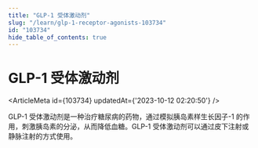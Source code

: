 ```yaml
---
title: "GLP-1 受体激动剂"
slug: "/learn/glp-1-receptor-agonists-103734"
id: "103734"
hide_table_of_contents: true
---
```



# GLP-1 受体激动剂

<ArticleMeta id={103734} updatedAt={'2023-10-12 02:20:50'} />
<div className='border-solid border-b border-t-0 my-4 border-[var(--ifm-color-gray-300)]' />

GLP-1 受体激动剂是一种治疗糖尿病的药物，通过模拟胰岛素样生长因子-1 的作用，刺激胰岛素的分泌，从而降低血糖。GLP-1 受体激动剂可以通过皮下注射或静脉注射的方式使用。
